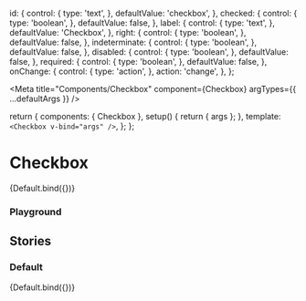 

  id: {
    control: {
      type: 'text',
    },
    defaultValue: 'checkbox',
  },
  checked: {
    control: {
      type: 'boolean',
    },
    defaultValue: false,
  },
  label: {
    control: {
      type: 'text',
    },
    defaultValue: 'Checkbox',
  },
  right: {
    control: {
      type: 'boolean',
    },
    defaultValue: false,
  },
  indeterminate: {
    control: {
      type: 'boolean',
    },
    defaultValue: false,
  },
  disabled: {
    control: {
      type: 'boolean',
    },
    defaultValue: false,
  },
  required: {
    control: {
      type: 'boolean',
    },
    defaultValue: false,
  },
  onChange: {
    control: {
      type: 'action',
    },
    action: 'change',
  },
};

<Meta
  title="Components/Checkbox"
  component={Checkbox}
  argTypes={{ ...defaultArgs }}
/>

  return {
    components: { Checkbox },
    setup() {
      return { args };
    },
    template: `<Checkbox v-bind="args" />`,
  };
};

# Checkbox

<Canvas>
  <Story
    name="Overview"
    argTypes={{ ...Default.argTypes }}
    args={{
      id: 'checkbox-1',
      label: 'Deneme',
      right: false,
      indeterminate: true,
    }}
  >
    {Default.bind({})}
  </Story>
</Canvas>

### Playground

<ArgsTable story="Overview" />

## Stories

### Default

<Canvas>
  <Story
    name="Default"
    argTypes={{ ...Default.argTypes }}
    args={{
      id: 'checkbox-1',
      label: 'Deneme',
      right: false,
      indeterminate: true,
    }}
  >
    {Default.bind({})}
  </Story>
</Canvas>
